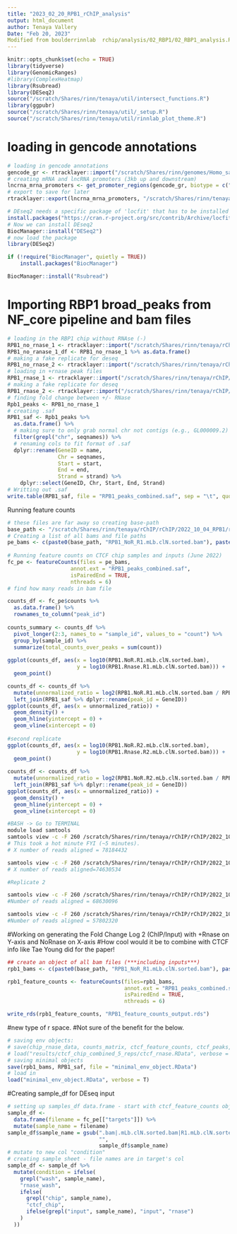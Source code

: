 ```yaml
---
title: "2023_02_20_RPB1_rChIP_analysis"
output: html_document
author: Tenaya Vallery
Date: "Feb 20, 2023"
Modified from boulderrinnlab  rchip/analysis/02_RBP1/02_RBP1_analysis.Rmd 
---
```


```r
knitr::opts_chunk$set(echo = TRUE)
library(tidyverse)
library(GenomicRanges)
#library(ComplexHeatmap)
library(Rsubread)
library(DESeq2)
source("/scratch/Shares/rinn/tenaya/util/intersect_functions.R")
library(ggpubr)
source("/scratch/Shares/rinn/tenaya/util/_setup.R")
source("/scratch/Shares/rinn/tenaya/util/rinnlab_plot_theme.R")

```

# loading in gencode annotations
```r
# loading in gencode annotations
gencode_gr <- rtracklayer::import("/scratch/Shares/rinn/genomes/Homo_sapiens/Gencode/v32/gencode.v32.annotation.gtf")
# creating mRNA and lncRNA promoters (3kb up and downstream)
lncrna_mrna_promoters <- get_promoter_regions(gencode_gr, biotype = c("lncRNA", "protein_coding"))
# export to save for later
rtracklayer::export(lncrna_mrna_promoters, "/scratch/Shares/rinn/tenaya/rChIP/rChIP/gene_annotations/lncRNA_mrna_promoters.gtf")
```

```r
# DEseq2 needs a specific package of 'locfit' that has to be installed first
install.packages("https://cran.r-project.org/src/contrib/Archive/locfit/locfit_1.5-9.4.tar.gz", repos=NULL, type="source")
# Now we can install DEseq2
BiocManager::install("DESeq2")
# now load the package
library(DESeq2)
```


```r
if (!require("BiocManager", quietly = TRUE))
    install.packages("BiocManager")

BiocManager::install("Rsubread")
```


# Importing RBP1 broad_peaks from NF_core pipeline and bam files
```r
# loading in the RBP1 chip without RNAse (-)
RPB1_no_rnase_1 <- rtracklayer::import("/scratch/Shares/rinn/tenaya/rChIP/rChIP/2022_10_04_RPB1/results/bwa/mergedLibrary/macs/broadPeak/RPB1_NoR_R1_peaks.broadPeak")
RPB1_no_ranase_1_df <- RPB1_no_rnase_1 %>% as.data.frame()
# making a fake replicate for deseq
RPB1_no_rnase_2 <- rtracklayer::import("/scratch/Shares/rinn/tenaya/rChIP/rChIP/2022_10_04_RPB1/results/bwa/mergedLibrary/macs/broadPeak/RPB1_NoR_R2_peaks.broadPeak")
# loading in +rnase peak files
RPB1_rnase_1 <- rtracklayer::import("/scratch/Shares/rinn/tenaya/rChIP/rChIP/2022_10_04_RPB1/results/bwa/mergedLibrary/macs/broadPeak/RPB1_Rnase_R1_peaks.broadPeak")
# making a fake replicate for deseq
RPB1_rnase_2 <- rtracklayer::import("/scratch/Shares/rinn/tenaya/rChIP/rChIP/2022_10_04_RPB1/results/bwa/mergedLibrary/macs/broadPeak/RPB1_Rnase_R2_peaks.broadPeak")
# finding fold change between +/- RNase
Rpb1_peaks <- RPB1_no_rnase_1
# creating .saf
RPB1_saf <- Rpb1_peaks %>%
  as.data.frame() %>%
  # making sure to only grab normal chr not contigs (e.g., GL000009.2)
  filter(grepl("chr", seqnames)) %>%
  # renaming cols to fit format of .saf
  dplyr::rename(GeneID = name,
                Chr = seqnames,
                Start = start,
                End = end,
                Strand = strand) %>%
    dplyr::select(GeneID, Chr, Start, End, Strand)
# Writting out .saf
write.table(RPB1_saf, file = "RPB1_peaks_combined.saf", sep = "\t", quote = F, row.names = F)

```

Running feature counts
```r
# these files are far away so creating base-path 
base_path <- "/scratch/Shares/rinn/tenaya/rChIP/rChIP/2022_10_04_RPB1/results/bwa/mergedLibrary/"
# Creating a list of all bams and file paths
pe_bams <- c(paste0(base_path, "RPB1_NoR_R1.mLb.clN.sorted.bam"), paste0(base_path, "RPB1_NoR_R2.mLb.clN.sorted.bam"), paste0(base_path, "RPB1_Rnase_R1.mLb.clN.sorted.bam"), paste0(base_path, "RPB1_Rnase_R2.mLb.clN.sorted.bam"))
        
# Running feature counts on CTCF chip samples and inputs (June 2022)
fc_pe <- featureCounts(files = pe_bams,
                    annot.ext = "RPB1_peaks_combined.saf",
                    isPairedEnd = TRUE,
                    nthreads = 6)
# find how many reads in bam file
```

```r
counts_df <- fc_pe$counts %>%
  as.data.frame() %>%
  rownames_to_column("peak_id")
  
counts_summary <- counts_df %>%
  pivot_longer(2:3, names_to = "sample_id", values_to = "count") %>%
  group_by(sample_id) %>%
  summarize(total_counts_over_peaks = sum(count))
  
ggplot(counts_df, aes(x = log10(RPB1.NoR.R1.mLb.clN.sorted.bam), 
                      y = log10(RPB1.Rnase.R1.mLb.clN.sorted.bam))) +
  geom_point()

counts_df <- counts_df %>%
  mutate(unnormalized_ratio = log2(RPB1.NoR.R1.mLb.clN.sorted.bam / RPB1.Rnase.R1.mLb.clN.sorted.bam)) %>%
  left_join(RPB1_saf %>% dplyr::rename(peak_id = GeneID))
ggplot(counts_df, aes(x = unnormalized_ratio)) +
  geom_density() +
  geom_hline(yintercept = 0) +
  geom_vline(xintercept = 0)
  
#second replicate
ggplot(counts_df, aes(x = log10(RPB1.NoR.R2.mLb.clN.sorted.bam), 
                      y = log10(RPB1.Rnase.R2.mLb.clN.sorted.bam))) +
  geom_point()
  
counts_df <- counts_df %>%
  mutate(unnormalized_ratio = log2(RPB1.NoR.R2.mLb.clN.sorted.bam / RPB1.Rnase.R2.mLb.clN.sorted.bam)) %>%
  left_join(RPB1_saf %>% dplyr::rename(peak_id = GeneID))
ggplot(counts_df, aes(x = unnormalized_ratio)) +
  geom_density() +
  geom_hline(yintercept = 0) +
  geom_vline(xintercept = 0)
```


```bash
#BASH -> Go to TERMINAL
module load samtools
samtools view -c -F 260 /scratch/Shares/rinn/tenaya/rChIP/rChIP/2022_10_04_RPB1/results/bwa/mergedLibrary/RPB1_NoR_R1.mLb.clN.sorted.bam
# This took a hot minute FYI (~5 minutes). 
# X number of reads aligned = 78184432

samtools view -c -F 260 /scratch/Shares/rinn/tenaya/rChIP/rChIP/2022_10_04_RPB1/results/bwa/mergedLibrary/RPB1_Rnase_R1.mLb.clN.sorted.bam
# X number of reads aligned=74630534

#Replicate 2

samtools view -c -F 260 /scratch/Shares/rinn/tenaya/rChIP/rChIP/2022_10_04_RPB1/results/bwa/mergedLibrary/RPB1_NoR_R2.mLb.clN.sorted.bam
#Number of reads aligned = 68630096 

samtools view -c -F 260 /scratch/Shares/rinn/tenaya/rChIP/rChIP/2022_10_04_RPB1/results/bwa/mergedLibrary/RPB1_Rnase_R2.mLb.clN.sorted.bam
#Number of reads aligned = 57802320
```

#Working on generating the Fold Change Log 2 (ChIP/Input) with +Rnase on Y-axis and NoRnase on X-axis
#How cool would it be to combine with CTCF info like Tae Young did for the paper!
```r
## create an object of all bam files (***including inputs***)
rpb1_bams <- c(paste0(base_path, "RPB1_NoR_R1.mLb.clN.sorted.bam"), paste0(base_path, "RPB1_NoR_R2.mLb.clN.sorted.bam"), paste0(base_path, "RPB1_Rnase_R1.mLb.clN.sorted.bam"), paste0(base_path, "RPB1_Rnase_R2.mLb.clN.sorted.bam"),paste0(base_path,"input_R1.mLb.clN.sorted.bam"), paste0(base_path,"input_R2.mLb.clN.sorted.bam"))

rpb1_feature_counts <- featureCounts(files=rpb1_bams,
                                     annot.ext = "RPB1_peaks_combined.saf",
                                     isPairedEnd = TRUE,
                                     nthreads = 6)

write_rds(rpb1_feature_counts, "RPB1_feature_counts_output.rds")
```

#new type of r space. 
#Not sure of the benefit for the below. 
```r
# saving env objects:
# save(chip_rnase_data, counts_matrix, ctcf_feature_counts, ctcf_peaks, ctcf_saf, rnase_input_res, rnase_res, chip_input_res, sample_df, samples_chip, samples_rnase, samples_rnase_input, file = "results/ctcf_chip_combined_5_reps/ctcf_rnase.RData")
# load("results/ctcf_chip_combined_5_reps/ctcf_rnase.RData", verbose = T)
# saving minimal objects 
save(rpb1_bams, RPB1_saf, file = "minimal_env_object.RData")
# load in 
load("minimal_env_object.RData", verbose = T)
```

#Creating sample_df for DEseq input
```r
# setting up samples_df data.frame - start with ctcf_feature_counts object
sample_df <-
  data.frame(filename = fc_pe[["targets"]]) %>%
  mutate(sample_name = filename)
sample_df$sample_name = gsub(".bam|.mLb.clN.sorted.bam|R1.mLb.clN.sorted.bam",
                             "",
                             sample_df$sample_name) 
# mutate to new col "condition"
# creating sample sheet - file names are in target's col
sample_df <- sample_df %>%
  mutate(condition = ifelse(
    grepl("wash", sample_name),
    "rnase_wash",
    ifelse(
      grepl("chip", sample_name),
      "ctcf_chip",
      ifelse(grepl("input", sample_name), "input", "rnase")
    )
  ))
```
